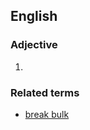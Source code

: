 ==English==
===Adjective===
{{en-adj|-}}

# {{alternative spelling of|break-bulk}}

===Related terms===
*[[break bulk]]